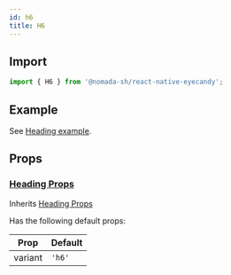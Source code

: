 ```yaml
---
id: h6
title: H6
---
```


## Import

```jsx
import { H6 } from '@nomada-sh/react-native-eyecandy';
```

## Example

See [Heading example](heading#example).

## Props

### [Heading Props](heading#props)

Inherits [Heading Props](heading#props)

Has the following default props:

| Prop    | Default |
| ------- | ------- |
| variant | `'h6'`  |
